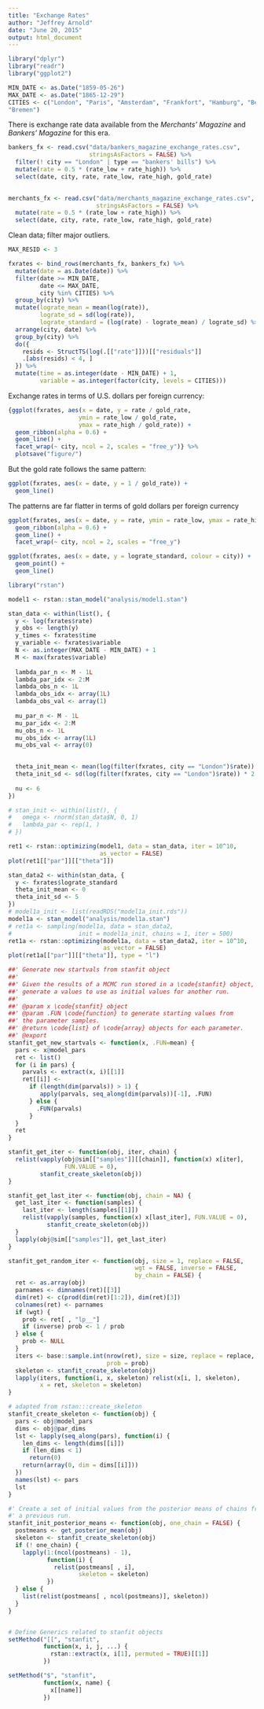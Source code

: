 ```yaml
---
title: "Exchange Rates"
author: "Jeffrey Arnold"
date: "June 20, 2015"
output: html_document
---
```


```r
library("dplyr")
library("readr")
library("ggplot2")

MIN_DATE <- as.Date("1859-05-26")
MAX_DATE <- as.Date("1865-12-29")
CITIES <- c("London", "Paris", "Amsterdam", "Frankfort", "Hamburg", "Berlin", 
"Bremen")
```


There is exchange rate data available from the *Merchants' Magazine* and 
*Bankers' Magazine* for this era.

```r
bankers_fx <- read.csv("data/bankers_magazine_exchange_rates.csv",
                       stringsAsFactors = FALSE) %>%
  filter(! city == "London" | type == "bankers' bills") %>%
  mutate(rate = 0.5 * (rate_low + rate_high)) %>% 
  select(date, city, rate, rate_low, rate_high, gold_rate)
  
```

```r
merchants_fx <- read.csv("data/merchants_magazine_exchange_rates.csv",
                         stringsAsFactors = FALSE) %>% 
  mutate(rate = 0.5 * (rate_low + rate_high)) %>% 
  select(date, city, rate, rate_low, rate_high, gold_rate)

```


Clean data; filter major outliers.

```r
MAX_RESID <- 3

fxrates <- bind_rows(merchants_fx, bankers_fx) %>%
  mutate(date = as.Date(date)) %>%
  filter(date >= MIN_DATE,
         date <= MAX_DATE,
         city %in% CITIES) %>%
  group_by(city) %>%
  mutate(lograte_mean = mean(log(rate)),
         lograte_sd = sd(log(rate)),
         lograte_standard = (log(rate) - lograte_mean) / lograte_sd) %>%
  arrange(city, date) %>%
  group_by(city) %>%
  do({
    resids <- StructTS(log(.[["rate"]]))[["residuals"]]
    .[abs(resids) < 4, ]
  }) %>%
  mutate(time = as.integer(date - MIN_DATE) + 1,
         variable = as.integer(factor(city, levels = CITIES)))

```

Exchange rates in terms of U.S. dollars per foreign currency: 
```r
{ggplot(fxrates, aes(x = date, y = rate / gold_rate,
                    ymin = rate_low / gold_rate,
                    ymax = rate_high / gold_rate)) +
  geom_ribbon(alpha = 0.6) +
  geom_line() +
  facet_wrap(~ city, ncol = 2, scales = "free_y")} %>%
  plotsave("figure/")
```

But the gold rate follows the same pattern:
```r
ggplot(fxrates, aes(x = date, y = 1 / gold_rate)) +
  geom_line()

```

The patterns are far flatter in terms of gold dollars per foreign currency
```r
ggplot(fxrates, aes(x = date, y = rate, ymin = rate_low, ymax = rate_high)) +
  geom_ribbon(alpha = 0.6) +
  geom_line() +
  facet_wrap(~ city, ncol = 2, scales = "free_y")
```



```r
ggplot(fxrates, aes(x = date, y = lograte_standard, colour = city)) +
  geom_point() + 
  geom_line()

```


```r
library("rstan")

model1 <- rstan::stan_model("analysis/model1.stan")

stan_data <- within(list(), {
  y <- log(fxrates$rate)
  y_obs <- length(y)
  y_times <- fxrates$time
  y_variable <- fxrates$variable
  N <- as.integer(MAX_DATE - MIN_DATE) + 1
  M <- max(fxrates$variable)
  
  lambda_par_n <- M - 1L
  lambda_par_idx <- 2:M
  lambda_obs_n <- 1L
  lambda_obs_idx <- array(1L)
  lambda_obs_val <- array(1)
  
  mu_par_n <- M - 1L
  mu_par_idx <- 2:M
  mu_obs_n <- 1L
  mu_obs_idx <- array(1L)
  mu_obs_val <- array(0)

    
  theta_init_mean <- mean(log(filter(fxrates, city == "London")$rate))
  theta_init_sd <- sd(log(filter(fxrates, city == "London")$rate)) * 2
  
  nu <- 6
})

# stan_init <- within(list(), {
#   omega <- rnorm(stan_data$N, 0, 1)
#   lambda_par <- rep(1, )
# })

ret1 <- rstan::optimizing(model1, data = stan_data, iter = 10^10,
                          as_vector = FALSE)
plot(ret1[["par"]][["theta"]])

stan_data2 <- within(stan_data, {
  y <- fxrates$lograte_standard
  theta_init_mean <- 0
  theta_init_sd <- 5
})
# model1a_init <- list(readRDS("model1a_init.rds"))
model1a <- stan_model("analysis/model1a.stan")
# ret1a <- sampling(model1a, data = stan_data2, 
#                   init = model1a_init, chains = 1, iter = 500)
ret1a <- rstan::optimizing(model1a, data = stan_data2, iter = 10^10,
                           as_vector = FALSE)
plot(ret1a[["par"]][["theta"]], type = "l")

```

```r
##' Generate new startvals from stanfit object
##'
##' Given the results of a MCMC run stored in a \code{stanfit} object,
##' generate a values to use as initial values for another run.
##'
##' @param x \code{stanfit} object
##' @param .FUN \code{function} to generate starting values from
##' the parameter samples.
##' @return \code{list} of \code{array} objects for each parameter.
##' @export
stanfit_get_new_startvals <- function(x, .FUN=mean) {
  pars <- x@model_pars
  ret <- list()
  for (i in pars) {
    parvals <- extract(x, i)[[1]]
    ret[[i]] <- 
      if (length(dim(parvals)) > 1) {
         apply(parvals, seq_along(dim(parvals))[-1], .FUN)
      } else {
        .FUN(parvals)
      }
  }
  ret
}

stanfit_get_iter <- function(obj, iter, chain) {
  relist(vapply(obj@sim[["samples"]][[chain]], function(x) x[iter],
                FUN.VALUE = 0),
         stanfit_create_skeleton(obj))
}

stanfit_get_last_iter <- function(obj, chain = NA) {
  get_last_iter <- function(samples) {
    last_iter <- length(samples[[1]])
    relist(vapply(samples, function(x) x[last_iter], FUN.VALUE = 0),
           stanfit_create_skeleton(obj))
  }
  lapply(obj@sim[["samples"]], get_last_iter)
}

stanfit_get_random_iter <- function(obj, size = 1, replace = FALSE,
                                    wgt = FALSE, inverse = FALSE,
                                    by_chain = FALSE) {
  ret <- as.array(obj)
  parnames <- dimnames(ret)[[3]]
  dim(ret) <- c(prod(dim(ret)[1:2]), dim(ret)[3])
  colnames(ret) <- parnames
  if (wgt) {
    prob <- ret[ , "lp__"]
    if (inverse) prob <- 1 / prob
  } else {
    prob <- NULL
  }
  iters <- base::sample.int(nrow(ret), size = size, replace = replace,
                            prob = prob)
  skeleton <- stanfit_create_skeleton(obj)
  lapply(iters, function(i, x, skeleton) relist(x[i, ], skeleton),
         x = ret, skeleton = skeleton)
}

# adapted from rstan:::create_skeleton
stanfit_create_skeleton <- function(obj) {
  pars <- obj@model_pars
  dims <- obj@par_dims
  lst <- lapply(seq_along(pars), function(i) {
    len_dims <- length(dims[[i]])
    if (len_dims < 1)
      return(0)
    return(array(0, dim = dims[[i]]))
  })
  names(lst) <- pars
  lst
}

#' Create a set of initial values from the posterior means of chains from
#' a previous run.
stanfit_init_posterior_means <- function(obj, one_chain = FALSE) {
  postmeans <- get_posterior_mean(obj)
  skeleton <- stanfit_create_skeleton(obj)
  if (! one_chain) {
    lapply(1:(ncol(postmeans) - 1),
           function(i) {
             relist(postmeans[ , i],
                    skeleton = skeleton)
           })
  } else {
    list(relist(postmeans[ , ncol(postmeans)], skeleton))
  }
}


# Define Generics related to stanfit objects
setMethod("[[", "stanfit",
          function(x, i, j, ...) {
            rstan::extract(x, i[1], permuted = TRUE)[[1]]
          })

setMethod("$", "stanfit",
          function(x, name) {
            x[[name]]
          })

```



